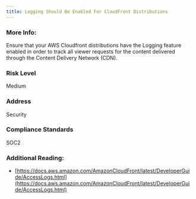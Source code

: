 ```yaml
---
title: Logging Should Be Enabled For CloudFront Distributions
---
```


### More Info:

Ensure that your AWS Cloudfront distributions have the Logging feature enabled in order to track all viewer requests for the content delivered through the Content Delivery Network (CDN).

### Risk Level

Medium

### Address

Security

### Compliance Standards

SOC2

### Additional Reading:

- [https://docs.aws.amazon.com/AmazonCloudFront/latest/DeveloperGuide/AccessLogs.html](https://docs.aws.amazon.com/AmazonCloudFront/latest/DeveloperGuide/AccessLogs.html)
